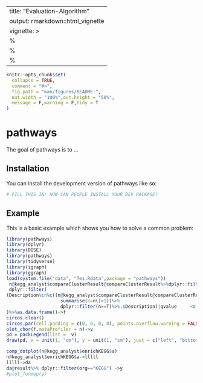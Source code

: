 <!--
 * @Author: wxm-web 2402715813@qq.com
 * @Date: 2022-02-10 14:45:03
 * @LastEditors: wxm-web 2402715813@qq.com
 * @LastEditTime: 2022-05-22 19:52:49
 * @FilePath: \pathways\vignettes\Evaluation-Algorithm.Rmd
-->
---
title: "Evaluation-Algorithm"
output: rmarkdown::html_vignette
vignette: >
  %\VignetteIndexEntry{Evaluation-Algorithm}
  %\VignetteEngine{knitr::rmarkdown}
  %\VignetteEncoding{UTF-8}
---

<!-- README.md is generated from README.Rmd. Please edit that file -->

```r
knitr::opts_chunk$set(
  collapse = TRUE,
  comment = "#>",
  fig.path = "man/figures/README-",
  out.width = "100%",out.height = "50%",
  message = F,warning = F,tidy = T
)
```

# pathways

<!-- badges: start -->
<!-- badges: end -->

The goal of pathways is to ...

## Installation

You can install the development version of pathways like so:

``` r
# FILL THIS IN! HOW CAN PEOPLE INSTALL YOUR DEV PACKAGE?
```

## Example

This is a basic example which shows you how to solve a common problem:


```r
library(pathways)
library(dplyr)
library(DOSE)
library(pathways)
library(tidyverse)
library(igraph)
library(ggraph)
load(system.file("data", "Tes.Rdata",package = "pathways"))
 n@kegg_analyst$compareClusterResult@compareClusterResult%>%dplyr::filter(org=="KEGG")%>%
 dplyr::filter(
(Description%in%c((n@kegg_analyst$compareClusterResult@compareClusterResult%>%group_by(Description)%>%
                    summarise(n=n()>1))%>%
                    dplyr::filter(n==T)%>%.$Description)|qvalue     <0.05)
)%>%as.data.frame()->f
circos.clear()
circos.par(cell.padding = c(0, 0, 0, 0), points.overflow.warning = FALSE,start.degree=90)
plot_chor(f,metaProfiler = n)->v
pd = packLegend(list =  v)
draw(pd, x = unit(1, "cm"), y = unit(1, "cm"), just = c("left", "bottom"))

```

```r
comp_dotplot(n@kegg_analyst$enrichKEGG$a)
n@kegg_analyst$enrichKEGG$a->lllll
lllll->da
da@result%>% dplyr::filter(org=="KEGG") ->y
#plot_funmap(y)
```